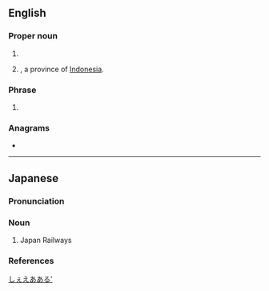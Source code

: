 {{also|jr|Jr|Jr.}}
==English==

===Proper noun===
{{en-proper noun}}

# {{init of|lang=en|{{w|Japan Railways}}}}
# {{abbr of|lang=en|West Java|nodot=1}}, a province of [[Indonesia]].

===Phrase===
{{en-phrase}}

# {{lb|en|legal}} {{init of|lang=en|[[judgment]] [[respite]]d}}

===Anagrams===
* {{anagrams|en|a=jr|RJ}}

----

==Japanese==

===Pronunciation===
{{ja-pron|ジェイアール|acc=3|acc_ref=NHK}}

===Noun===
{{ja-noun|ジェイアール}}

# Japan Railways

===References===
<references/>

[[Category:Japanese nouns|しぇえあある']]